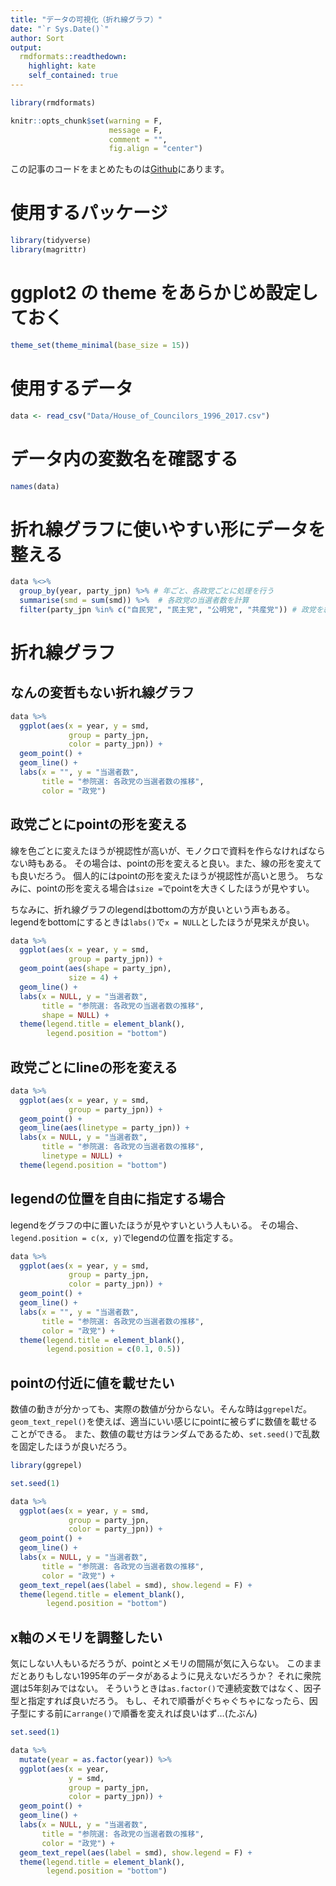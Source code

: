 ---
title: "データの可視化（折れ線グラフ）"
date: "`r Sys.Date()`"
author: Sort
output:
  rmdformats::readthedown:
    highlight: kate
    self_contained: true
---

```{r, include=FALSE}
library(rmdformats)

knitr::opts_chunk$set(warning = F,
                      message = F,
                      comment = "",
                      fig.align = "center")
```

この記事のコードをまとめたものは[Github](https://github.com/FruitGranola?tab=repositories)にあります。

# 使用するパッケージ

```{r}
library(tidyverse)
library(magrittr)
```

# ggplot2 の theme をあらかじめ設定しておく

```{r}
theme_set(theme_minimal(base_size = 15))
```

# 使用するデータ

```{r}
data <- read_csv("Data/House_of_Councilors_1996_2017.csv")
```

# データ内の変数名を確認する

```{r}
names(data)
```

# 折れ線グラフに使いやすい形にデータを整える

```{r}
data %<>% 
  group_by(year, party_jpn) %>% # 年ごと、各政党ごとに処理を行う
  summarise(smd = sum(smd)) %>%  # 各政党の当選者数を計算
  filter(party_jpn %in% c("自民党", "民主党", "公明党", "共産党")) # 政党を絞る
```

# 折れ線グラフ

## なんの変哲もない折れ線グラフ

```{r}
data %>% 
  ggplot(aes(x = year, y = smd,
             group = party_jpn,
             color = party_jpn)) +
  geom_point() +
  geom_line() +
  labs(x = "", y = "当選者数", 
       title = "参院選: 各政党の当選者数の推移",
       color = "政党")
```

## 政党ごとにpointの形を変える

線を色ごとに変えたほうが視認性が高いが、モノクロで資料を作らなければならない時もある。
その場合は、pointの形を変えると良い。また、線の形を変えても良いだろう。
個人的にはpointの形を変えたほうが視認性が高いと思う。
ちなみに、pointの形を変える場合は`size =`でpointを大きくしたほうが見やすい。

ちなみに、折れ線グラフのlegendはbottomの方が良いという声もある。
legendをbottomにするときは`labs()`で`x = NULL`としたほうが見栄えが良い。

```{r}
data %>% 
  ggplot(aes(x = year, y = smd, 
             group = party_jpn)) +
  geom_point(aes(shape = party_jpn),
             size = 4) +
  geom_line() +
  labs(x = NULL, y = "当選者数",
       title = "参院選: 各政党の当選者数の推移",
       shape = NULL) +
  theme(legend.title = element_blank(),
        legend.position = "bottom")
```

## 政党ごとにlineの形を変える

```{r}
data %>% 
  ggplot(aes(x = year, y = smd, 
             group = party_jpn)) +
  geom_point() +
  geom_line(aes(linetype = party_jpn)) +
  labs(x = NULL, y = "当選者数",
       title = "参院選: 各政党の当選者数の推移",
       linetype = NULL) +
  theme(legend.position = "bottom")
```

## legendの位置を自由に指定する場合

legendをグラフの中に置いたほうが見やすいという人もいる。
その場合、`legend.position = c(x, y)`でlegendの位置を指定する。

```{r}
data %>% 
  ggplot(aes(x = year, y = smd,
             group = party_jpn,
             color = party_jpn)) +
  geom_point() +
  geom_line() +
  labs(x = "", y = "当選者数", 
       title = "参院選: 各政党の当選者数の推移",
       color = "政党") +
  theme(legend.title = element_blank(), 
        legend.position = c(0.1, 0.5))
```

## pointの付近に値を載せたい

数値の動きが分かっても、実際の数値が分からない。そんな時は`ggrepel`だ。
`geom_text_repel()`を使えば、適当にいい感じにpointに被らずに数値を載せることができる。
また、数値の載せ方はランダムであるため、`set.seed()`で乱数を固定したほうが良いだろう。

```{r}
library(ggrepel)

set.seed(1)

data %>% 
  ggplot(aes(x = year, y = smd,
             group = party_jpn,
             color = party_jpn)) +
  geom_point() +
  geom_line() +
  labs(x = NULL, y = "当選者数", 
       title = "参院選: 各政党の当選者数の推移",
       color = "政党") +
  geom_text_repel(aes(label = smd), show.legend = F) +
  theme(legend.title = element_blank(),
        legend.position = "bottom")
```

## x軸のメモリを調整したい

気にしない人もいるだろうが、pointとメモリの間隔が気に入らない。
このままだとありもしない1995年のデータがあるように見えないだろうか？
それに衆院選は5年刻みではない。
そういうときは`as.factor()`で連続変数ではなく、因子型と指定すれば良いだろう。
もし、それで順番がぐちゃぐちゃになったら、因子型にする前に`arrange()`で順番を変えれば良いはず...(たぶん)

```{r}
set.seed(1)

data %>% 
  mutate(year = as.factor(year)) %>% 
  ggplot(aes(x = year,
             y = smd,
             group = party_jpn,
             color = party_jpn)) +
  geom_point() +
  geom_line() +
  labs(x = NULL, y = "当選者数", 
       title = "参院選: 各政党の当選者数の推移",
       color = "政党") +
  geom_text_repel(aes(label = smd), show.legend = F) +
  theme(legend.title = element_blank(),
        legend.position = "bottom") 
```




























